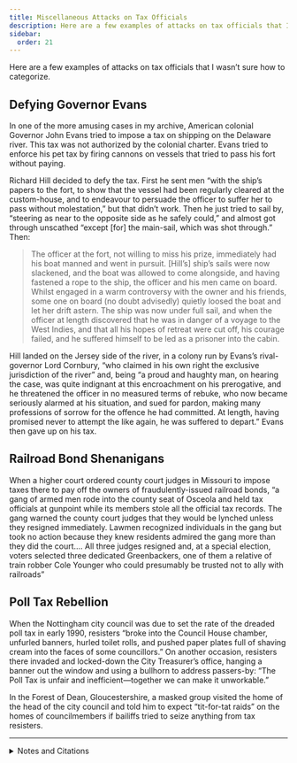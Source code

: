 ```yaml
---
title: Miscellaneous Attacks on Tax Officials
description: Here are a few examples of attacks on tax officials that I wasn’t sure how to categorize.
sidebar:
  order: 21
---
```


Here are a few examples of attacks on tax officials that I wasn’t sure how to categorize.

## <Badge text="Example" size="medium" /> Defying Governor Evans

In one of the more amusing cases in my archive, American colonial Governor John Evans tried to impose a tax on shipping on the Delaware river.
This tax was not authorized by the colonial charter.
Evans tried to enforce his pet tax by firing cannons on vessels that tried to pass his fort without paying.

Richard Hill decided to defy the tax.
First he sent men “with the ship’s papers to the fort, to show that the vessel had been regularly cleared at the custom-house, and to endeavour to persuade the officer to suffer her to pass without molestation,” but that didn’t work.
Then he just tried to sail by, “steering as near to the opposite side as he safely could,” and almost got through unscathed “except [for] the main-sail, which was shot through.”
Then:

> The officer at the fort, not willing to miss his prize, immediately had his boat manned and went in pursuit.
> [Hill’s] ship’s sails were now slackened, and the boat was allowed to come alongside, and having fastened a rope to the ship, the officer and his men came on board.
> Whilst engaged in a warm controversy with the owner and his friends, some one on board (no doubt advisedly) quietly loosed the boat and let her drift astern.
> The ship was now under full sail, and when the officer at length discovered that he was in danger of a voyage to the West Indies, and that all his hopes of retreat were cut off, his courage failed, and he suffered himself to be led as a prisoner into the cabin.

Hill landed on the Jersey side of the river, in a colony run by Evans’s rival-governor Lord Cornbury, “who claimed in his own right the exclusive jurisdiction of the river” and, being “a proud and haughty man, on hearing the case, was quite indignant at this encroachment on his prerogative, and he threatened the officer in no measured terms of rebuke, who now became seriously alarmed at his situation, and sued for pardon, making many professions of sorrow for the offence he had committed.
At length, having promised never to attempt the like again, he was suffered to depart.”
Evans then gave up on his tax.

## <Badge text="Example" size="medium" /> Railroad Bond Shenanigans

When a higher court ordered county court judges in Missouri to impose taxes there to pay off the owners of fraudulently-issued railroad bonds, “a gang of armed men rode into the county seat of Osceola and held tax officials at gunpoint while its members stole all the official tax records.
The gang warned the county court judges that they would be lynched unless they resigned immediately.
Lawmen recognized individuals in the gang but took no action because they knew residents admired the gang more than they did the court.…
All three judges resigned and, at a special election, voters selected three dedicated Greenbackers, one of them a relative of train robber Cole Younger who could presumably be trusted not to ally with railroads”

## <Badge text="Example" size="medium" /> Poll Tax Rebellion

When the Nottingham city council was due to set the rate of the dreaded poll tax in early 1990, resisters “broke into the Council House chamber, unfurled banners, hurled toilet rolls, and pushed paper plates full of shaving cream into the faces of some councillors.”
On another occasion, resisters there invaded and locked-down the City Treasurer’s office, hanging a banner out the window and using a bullhorn to address passers-by: “The Poll Tax is unfair and inefficient—together we can make it unworkable.”

In the Forest of Dean, Gloucestershire, a masked group visited the home of the head of the city council and told him to expect “tit-for-tat raids” on the homes of councilmembers if bailiffs tried to seize anything from tax resisters.

<Aside type="wikipedia" title="Wikipedia">
  <WikipediaBadge title="John Evans (Pennsylvania governor)" />
  <WikipediaBadge title="Lord Cornbury" url="https://en.wikipedia.org/wiki/Edward_Hyde,_3rd_Earl_of_Clarendon" />
  <WikipediaBadge title="Poll tax (Great Britain)" />
</Aside>

---

<details>
<summary>Notes and Citations</summary>

* Logan, James <i>Memoirs of James Logan</i> (1851) [pp. 20–22](https://archive.org/details/memoirsjameslog00armigoog/page/n28/mode/2up)
* Thelen, David R. <i>Paths of Resistance: Tradition and Dignity in Industrializing Missouri</i> (1986), p. 68
* [“Poll Tax Riot Rocks Council”](https://www.thesparrowsnest.org.uk/scans/polltax/eveningpost_03_5march1990_a.jpg) [Nottingham] <i>Evening Post</i> 5 March 1990
* [“Protesters invade treasurer’s office”](https://www.thesparrowsnest.org.uk/scans/polltax/eveningpost_01_14feb1990.jpg) [Nottingham] <i>Evening Post</i> 14 Februrary 1990
* [“Resistance”](https://www.thesparrowsnest.org.uk/collections/public_archive/6651.pdf) <i>Refuse and Resist</i> #6 (first quarter 1991) p. 8

</details>

